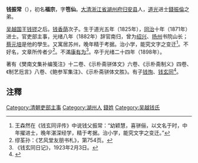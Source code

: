 '''钱振常'''（{{bd|1825年||1899年|}}），初名'''福宗'''，字'''竾仙'''。[[清朝|大清]][[浙江省_(清)|浙江省]][[湖州府|湖州府]][[归安县|归安县]]人，[[道光|道光]]进士[[錢振倫|錢振倫]]之弟。

[[吴越国|吴越国]]王[[钱镠|钱镠]]之后。[[钱香荫|钱香荫]]次子。生于道光五年（1825年），[[同治|同治]]十年（1871年）进士。官吏部主事，光绪八年（1882年）辞官南归，曾为[[紹興府|绍兴]]、[[揚州府|扬州]]书院山长；[[蔡元培|蔡元培]]是他的學生。又寓居苏州，晚年精于考据。治小学，能究文字之变迁<ref>王森然在《钱玄同评传》中说钱父振常：“幼颖慧，喜骈俪，以文名于时，中年擢进士，晚年湛深经学，精于考据。治小学，能究文字之变迁。”</ref>。不好名，文章所传者少<ref>缪荃孙：《艺风堂友朋书札》，第754页。</ref>。不滿[[康有为|康有为]]<ref>《钱玄同日记》，1923年2月3日。</ref>。卒于光绪二十四年（1898年）。

著有《樊南文集补编笺注》十二卷、《示朴斋骈体文》六卷、《示朴斋制义》四卷、《制艺卮言》八卷、《鲍参军集注》、《示朴斋骈体文胜》。有子[[钱恂|钱恂]]、[[钱玄同|钱玄同]]<ref>{{cite web|archiveurl=https://web.archive.org/web/20160304115014/http://epaper.usqiaobao.com:81/qiaobao/html/2010-03/05/content_275859.htm|title=钱玄同和他的家族　上|publisher=《[[侨报|侨报]]》|date=2010年3月5日|archivedate=2016年3月4日||url=http://epaper.usqiaobao.com:81/qiaobao/html/2010-03/05/content_275859.htm}}{{dead link|date=2018年4月 |bot=InternetArchiveBot |fix-attempted=yes }}</ref>。

== 注釋 ==
{{reflist}}

{{同治十年辛未科殿試金榜}}
{{DEFAULTSORT:Qian錢}}
[[Category:清朝吏部主事|Category:清朝吏部主事]]
[[Category:湖州人|Category:湖州人]]
[[Category:錢姓|錢姓]]
[[Category:吴越钱氏|Category:吴越钱氏]]